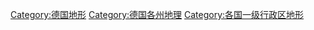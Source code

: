 [[Category:德国地形|Category:德国地形]]
[[Category:德国各州地理|Category:德国各州地理]]
[[Category:各国一级行政区地形|Category:各国一级行政区地形]]